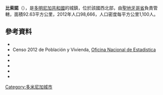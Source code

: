 {{Coord|19|33|36|N|70|52|12|W|display=title}}

'''比索諾'''（{{lang-es|Bisonó}}），是[[多明尼加共和國|多明尼加共和國]]的城鎮，位於該國西北部，由[[聖地牙哥省_(多明尼加)|聖地牙哥省]]負責管轄，面積92.63平方公里，2012年人口98,666，人口密度每平方公里1,100人。

==參考資料==
*{{Cite web|title=Bisonó en cifras, Perfl Sociodemográfco Municipal|year=2010|publisher=Oficina Nacional de Estadistica|url=http://www.one.gob.do/themes/one/dmdocuments/perfiles/Perfil_bisono.pdf|deadurl=yes|archiveurl=https://web.archive.org/web/20130106220810/http://www.one.gob.do/themes/one/dmdocuments/perfiles/Perfil_bisono.pdf|archivedate=2013-01-06}}
*Censo 2012 de Población y Vivienda, [http://one.gob.do/ Oficina Nacional de Estadistica] {{Wayback|url=http://one.gob.do/ |date=20090401053557 }}
*{{Cite web|title=Villa Bisonó|publisher=Gobernación Provincial de Santiago|url=http://gobernaciondesantiago.gob.do/los-municipios/villa-bisono/|accessdate=2015-05-07|archive-date=2015-05-18|archive-url=https://web.archive.org/web/20150518152130/http://gobernaciondesantiago.gob.do/los-municipios/villa-bisono/|dead-url=no}}
*{{Cite web|title=Santiago: División Territorial|year=2009|publisher=Proyecto de Actualización Y Digitalización Cartográfica Nacional, Departamento de Cartografía, Oficina Nacional de Estadística, Secretaría de Estado de Economía|url=http://www.one.gob.do/mapa_cartografia/documentos.php?f=pdf/santiago/provincia/SANTIAGO.pdf}}{{dead link|date=2018年1月 |bot=InternetArchiveBot |fix-attempted=yes }}
*{{Cite web|title=Villa Bisonó|publisher=Bing Maps|url=http://www.bing.com/maps/default.aspx#JnE9LlZpbGxhJTJiQmlzb25vJTdlc3N0LjAlN2VwZy4xJmJiPTIwLjE3MTAxMTU4NzQ3ODMlN2UtNjguMzcyMjY0ODYyMDYwNiU3ZTE3LjM2Nzk5NDUzMDc0NzQlN2UtNzMuOTUzMzE5NTQ5NTYwNg==|accessdate=2015-05-07|archive-date=2015-05-08|archive-url=https://web.archive.org/web/20150508033731/http://www.bing.com/maps/default.aspx#JnE9LlZpbGxhJTJiQmlzb25vJTdlc3N0LjAlN2VwZy4xJmJiPTIwLjE3MTAxMTU4NzQ3ODMlN2UtNjguMzcyMjY0ODYyMDYwNiU3ZTE3LjM2Nzk5NDUzMDc0NzQlN2UtNzMuOTUzMzE5NTQ5NTYwNg==|dead-url=no}}
*{{Cite web|chapter=7939–7953|title=Poblacion de 3 años y más por alfabetismo, según region, provincia, municipio, distrito municipal, seccion, barrio o paraje (Population of 3 years and up for literacy by region, province, municipality, municipal district, sector, neighborhood and locale)|publisher=Oficina Nacional de Estadística (ONE), Secretaría de Estado de Economía|url=http://www.one.gob.do/index.php?module=uploads&func=download&fileId=651|archiveurl=https://web.archive.org/web/20110521055045/http://www.one.gob.do/index.php?module=uploads&func=download&fileId=651|archivedate=2011年5月21日|deadurl=yes}}
* {{Cite web|title=Zona Urbano, Municipio Bisonó, Provincia Santiago (Map of the Urban Zone of Bisonó Municipality)|publisher=Proyecto de Actualización Y Digitalización Cartográfica Nacional, Departamento de Cartografía, Oficina Nacional de Estadística, Secretaría de Estado de Economía|url=http://www.one.gob.do/mapa_cartografia/documentos.php?f=pdf/santiago/250201_BISONO.pdf|deadurl=yes|archiveurl=https://web.archive.org/web/20130106215229/http://www.one.gob.do/mapa_cartografia/documentos.php?f=pdf%2Fsantiago%2F250201_BISONO.pdf|archivedate=2013-01-06}}

{{DominicanRepublic-geo-stub}}
[[Category:多米尼加城市|Category:多米尼加城市]]
